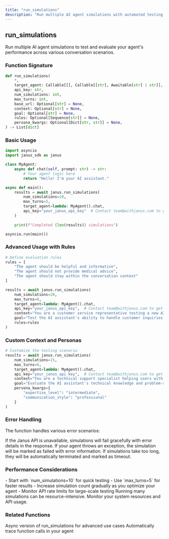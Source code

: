 ```yaml
---
title: "run_simulations"
description: "Run multiple AI agent simulations with automated testing and evaluation"
---
```


## run_simulations

Run multiple AI agent simulations to test and evaluate your agent's performance across various conversation scenarios.

### Function Signature

```python
def run_simulations(
    *,
    target_agent: Callable[[], Callable[[str], Awaitable[str] | str]],
    api_key: str,
    num_simulations: int,
    max_turns: int,
    base_url: Optional[str] = None,
    context: Optional[str] = None,
    goal: Optional[str] = None,
    rules: Optional[Sequence[str]] = None,
    persona_kwargs: Optional[Dict[str, str]] = None,
) -> List[dict]
```



### Basic Usage

```python
import asyncio
import janus_sdk as janus

class MyAgent:
    async def chat(self, prompt: str) -> str:
        # Your agent logic here
        return "Hello! I'm your AI assistant."

async def main():
    results = await janus.run_simulations(
        num_simulations=10,
        max_turns=5,
        target_agent=lambda: MyAgent().chat,
        api_key="your_janus_api_key"  # Contact team@withjanus.com to get your API key
    )
    
    print(f"Completed {len(results)} simulations")

asyncio.run(main())
```

### Advanced Usage with Rules

```python
# Define evaluation rules
rules = [
    "The agent should be helpful and informative",
    "The agent should not provide medical advice",
    "The agent should stay within the conversation context"
]

results = await janus.run_simulations(
    num_simulations=20,
    max_turns=8,
    target_agent=lambda: MyAgent().chat,
    api_key="your_janus_api_key",  # Contact team@withjanus.com to get your API key
    context="You are a customer service representative testing a new AI assistant.",
    goal="Test the AI assistant's ability to handle customer inquiries professionally.",
    rules=rules
)
```

### Custom Context and Personas

```python
# Customize the testing scenario
results = await janus.run_simulations(
    num_simulations=15,
    max_turns=6,
    target_agent=lambda: MyAgent().chat,
    api_key="your_janus_api_key",  # Contact team@withjanus.com to get your API key
    context="You are a technical support specialist helping users with software issues.",
    goal="Evaluate the AI assistant's technical knowledge and problem-solving abilities.",
    persona_kwargs={
        "expertise_level": "intermediate",
        "communication_style": "professional"
    }
)
```



### Error Handling

The function handles various error scenarios:

<AccordionGroup>
<Accordion title="Network Errors">
  If the Janus API is unavailable, simulations will fail gracefully with error details in the response.
</Accordion>

<Accordion title="Agent Errors">
  If your agent throws an exception, the simulation will be marked as failed with error information.
</Accordion>

<Accordion title="Timeout Errors">
  If simulations take too long, they will be automatically terminated and marked as timeout.
</Accordion>
</AccordionGroup>

### Performance Considerations

<Tip>
- Start with `num_simulations=10` for quick testing
- Use `max_turns=5` for faster results
- Increase simulation count gradually as you optimize your agent
- Monitor API rate limits for large-scale testing
</Tip>

<Warning>
Running many simulations can be resource-intensive. Monitor your system resources and API usage.
</Warning>

### Related Functions

<CardGroup cols={2}>
<Card title="arun_simulations" icon="code" href="/api-reference/arun-simulations">
  Async version of run_simulations for advanced use cases
</Card>

<Card title="track decorator" icon="route" href="/api-reference/track-decorator">
  Automatically trace function calls in your agent
</Card>
</CardGroup> 